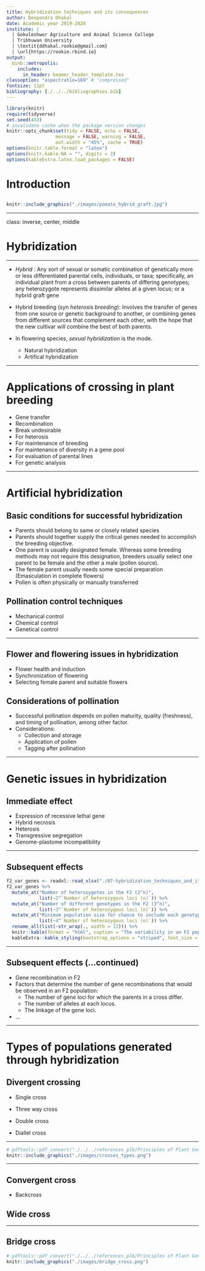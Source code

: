 ```yaml
---
title: Hybridization techniques and its consequences
author: Deependra Dhakal
date: Academic year 2019-2020 
institute: |
  | Gokuleshwor Agriculture and Animal Science College
  | Tribhuwan University
  | \textit{ddhakal.rookie@gmail.com}
  | \url{https://rookie.rbind.io}
output: 
  binb::metropolis:
    includes:
      in_header: beamer_header_template.tex
classoption: "aspectratio=169" # "compressed"
fontsize: 11pt
bibliography: [./../../bibliographies.bib]
---
```


```r
library(knitr)
require(tidyverse)
set.seed(453)
# invalidate cache when the package version changes
knitr::opts_chunk$set(tidy = FALSE, echo = FALSE, 
                  message = FALSE, warning = FALSE,
                  out.width = "45%", cache = TRUE)
options(knitr.table.format = "latex")
options(knitr.kable.NA = "", digits = 2)
options(kableExtra.latex.load_packages = FALSE)
```

# Introduction

##

```r
knitr::include_graphics("./images/pomato_hybrid_graft.jpg")
```

---

class: inverse, center, middle

# Hybridization

---

- *Hybrid* : Any sort of sexual or somatic combination of genetically more or less differentiated parental cells, individuals, or taxa; specifically, an individual plant from a cross between parents of differing genotypes; any heterozygote represents dissimilar alleles at a given locus; or a hybrid graft gene

- Hybrid breeding (syn *heterosis breeding*): Involves the transfer of genes from one source or genetic background to another, or combining genes from different sources that complement each other, with the hope that the new cultivar will combine the best of both parents.

- In flowering species, *sexual hybridization* is the mode.
  - Natural hybridization
  - Artifical hybridization

---

# Applications of crossing in plant breeding

- Gene transfer
- Recombination
- Break undesirable
- For heterosis
- For maintenance of breeding
- For maintenance of diversity in a gene pool
- For evaluation of parental lines
- For genetic analysis

---

# Artificial hybridization

## Basic conditions for successful hybridization

- Parents should belong to same or closely related species
- Parents should together supply the critical genes needed to accomplish the breeding objective.
- One parent is usually designated female. Whereas some breeding methods may not require this designation, breeders usually select one parent to be female and the other a male (pollen source). 
- The female parent usually needs some special preparation (Emasculation in complete flowers)
- Pollen is often physically or manually transferred

## Pollination control techniques

- Mechanical control
- Chemical control
- Genetical control

---

## Flower and flowering issues in hybridization

- Flower health and induction
- Synchronization of flowering
- Selecting female parent and suitable flowers

## Considerations of pollination

- Successful pollination depends on pollen maturity, quality (freshness), and timing of pollination, among other factor.
- Considerations:
  - Collection and storage
  - Application of pollen
  - Tagging after pollination
  
---

# Genetic issues in hybridization

## Immediate effect

- Expression of recessive lethal gene
- Hybrid necrosis
- Heterosis
- Transgressive segregation
- Genome-plastome incompatibility

---

## Subsequent effects

```r
f2_var_genes <- readxl::read_xlsx("./07-hybridization_techniques_and_its_consequences.xlsx", sheet = "f2_var_and_genes") 
f2_var_genes %>% 
  mutate_at("Number of heterozygotes in the F2 (2^n)", 
            list(~2^`Number of heterozygous loci (n)`)) %>% 
  mutate_at("Number of different genotypes in the F2 (3^n)", 
            list(~3^`Number of heterozygous loci (n)`)) %>% 
  mutate_at("Minimum population size for chance to include each genotype (4^n)", 
            list(~4^`Number of heterozygous loci (n)`)) %>% 
  rename_all(list(~str_wrap(., width = 12))) %>% 
  knitr::kable(format = "html", caption = "The variability in an F2 population as affected by the number of genes that are different between the two parents") %>% 
  kableExtra::kable_styling(bootstrap_options = "striped", font_size = 12)
```

---

## Subsequent effects (...continued)

- Gene recombination in F2
- Factors that determine the number of gene recombinations that would be observed in an F2 population:
  - The number of gene loci for which the parents in a cross differ.
  - The number of alleles at each locus.
  - The linkage of the gene loci.
  
- ...

---

# Types of populations generated through hybridization

## Divergent crossing

- Single cross

- Three way cross

- Double cross

- Diallel cross

---

```r
# pdftools::pdf_convert("./../../references_plb/Principles of Plant Genetics and Breeding.pdf", pages = 150, format = "png", filenames = "./images/crosses_types.png", dpi = 300)
knitr::include_graphics("./images/crosses_types.png")
```

---

## Convergent cross

- Backcross

## Wide cross

---

## Bridge cross

```r
# pdftools::pdf_convert("./../../references_plb/Principles of Plant Genetics and Breeding.pdf", pages = 155, format = "png", filenames = "./images/bridge_cross.png", dpi = 300)
knitr::include_graphics("./images/bridge_cross.png")
```
